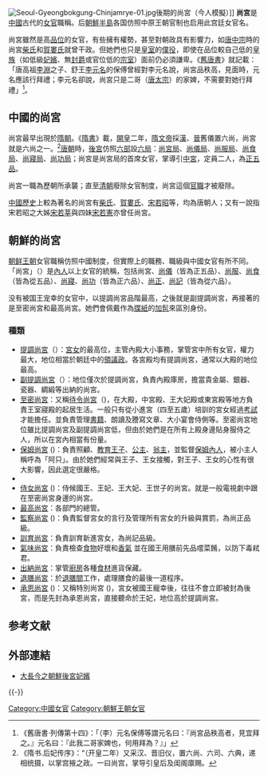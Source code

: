 [[File:Seoul-Gyeongbokgung-Chinjamrye-01.jpg|thumb]]後期的尚宮（今人模擬）]]
'''尚宮'''是[[中國|中國]]古代的[[女官|女官]]職稱。后[[朝鮮半島|朝鮮半島]]各国仿照中原王朝官制也启用此宫廷女官名。

尚宮雖然是高[[品位|品位]]的女官，有些擁有權勢，甚至對朝政具有影響力，如[[唐中宗|唐中宗]]時的尚宮[[柴尚宮|柴氏]]和[[賀婁尚宮|賀婁氏]]就曾干政。但她們也只是[[皇室|皇室]]的[[僕役|僕役]]，即使在品位較自己低的[[皇族|皇族]]（如低級[[妃嬪|妃嬪]]、無[[封爵|封爵]]或官位低的[[宗室|宗室]]）面前仍必須謙卑。《[[舊唐書|舊唐書]]》就記載：「唐高祖[[李淵|李淵]]之子、舒王[[李元名|李元名]]的保傅曾經對李元名說，尚宮品秩高，見面時，元名應該行拜禮；李元名卻說，尚宮只是二哥（[[唐太宗|唐太宗]]）的家婢，不需要對她行拜禮」<ref>《舊唐書·列傳第十四》：「（李）元名保傅等謂元名曰：『尚宮品秩高者，見宜拜之。』元名曰：『此我二哥家婢也，何用拜為？』」</ref>。

==中國的尚宮==
尚宮最早出現於[[隋朝|隋朝]]。《[[隋書|隋書]]》載，[[開皇|開皇]]二年，[[隋文帝|隋文帝]]採[[漢朝|漢]]、[[晉朝|晉]]舊儀置六尚，尚宮就是六尚之一。<ref>《隋书.后妃传序》：“（开皇二年）又采汉、晋旧仪，置六尚、六司、六典，递相统摄，以掌宫掖之政。一曰尚宫，掌导引皇后及闺阁廪赐。</ref>[[唐朝|唐朝]]時，[[後宮|後宮]]仿照[[六部|六部]]設[[六局|六局]]：[[尚宮局|尚宮局]]、[[尚儀局|尚儀局]]、[[尚服局|尚服局]]、[[尚食局|尚食局]]、[[尚寢局|尚寢局]]、[[尚功局|尚功局]]；尚宮是尚宮局的首席女官，掌導引[[中宮|中宮]]，定員二人，為[[正五品|正五品]]。

尚宮一職為歷朝所承襲；直至[[清朝|清朝]]廢除女官制度，尚宮這個[[官職|官職]]才被廢除。

[[中國歷史|中國歷史]]上較為著名的尚宮有[[柴尚宮|柴氏]]、[[賀婁尚宮|賀婁氏]]、[[宋若昭|宋若昭]]等，均為唐朝人；又有一說指宋若昭之大姊[[宋若莘|宋若莘]]與四妹[[宋若憲|宋若憲]]亦曾任尚宮。

==朝鮮的尚宮==
{{wikt|提調}}
[[朝鲜王朝|朝鲜王朝]]女官職稱仿照中國制度，但實際上的職務、職級與中國女官有所不同。「尚宮」（{{lang|ko|상궁}}）是[[內人|內人]]以上女官的統稱，包括尚宮、[[尚儀|尚儀]]（皆為正五品）、[[尚服|尚服]]、[[尚食|尚食]]（皆為從五品）、[[尚寢|尚寢]]、[[尚功|尚功]]（皆為正六品）、[[尚正|尚正]]、[[尚記|尚記]]（皆為從六品）。

没有被国王宠幸的女官中，以提調尚宮品階最高，之後就是副提調尚宮，再接著的是至密尚宮和最高尚宮。她們會佩戴作為[[牒紙|牒紙]]的[[加髢_(朝鮮)|加髢]]來區別身份。
===種類===
*[[提調尚宮|提調尚宮]]（{{lang|ko|제조상궁}}）：[[宫女|宮女]]的最高位，主管內殿大小事務，掌管宮中所有女官，權力最大，地位相當於朝廷中的[[領議政|領議政]]。各宮殿均有提調尚宮，通常以大殿的地位最高。
* [[副提調尚宮|副提調尚宮]]（{{lang|ko|부제조상궁}}）：地位僅次於提調尚宮，負責內殿庫房，擔當貴金屬、銀器、瓷器、綢緞等出納的尚宮。
*[[至密尚宮|至密尚宮]]：又稱[[待令尚宮|待令尚宮]]（{{lang|ko|대령상궁}})，在大殿，中宮殿、王大妃殿或東宮殿等地方負責王室寢殿的起居生活。一般只有從小進宮（四至五歲）培訓的宮女經過[[考試|考試]]才能擔任。並負責管理[[書籍|書籍]]、朗讀及謄寫文章、大小宴會侍側等。至密尚宮地位雖比提調尚宮及副提調尚宮低，但由於她們是在所有上殿身邊貼身服侍之人，所以在宮內相當有份量。
* [[保姆尚宮|保姆尚宮]] ({{lang|ko|보모상궁}})：負責照顧、[[教育|教育]][[王子|王子]]、[[公主|公主]]、[[翁主|翁主]]，並監督[[保姆內人|保姆內人]]，被小主人稱呼為「阿只」。由於她們經常與王子、王女接觸，對王子、王女的心性有很大影響，因此選定很嚴格。
*{{Fact| [[本房尚宮|本房尚宮]] ({{lang|ko|본방상궁}})：[[王妃|王妃]]和[[世子嬪|世子嬪]]從[[娘家|娘家]]陪嫁過來的[[侍女|侍女]]，是王妃和世子嬪的[[心腹|心腹]]。|time=2010-05-01T19:45:31+00:00}}
* [[侍女尚宮|侍女尚宮]] ({{lang|ko|시녀상궁}})：侍候國王、王妃、王大妃、王世子的尚宮。就是一般電視劇中跟在至密尚宮身邊的尚宮。
*[[最高尚宮|最高尚宮]]：各部門的總管。
*[[監察尚宮|監察尚宮]] ({{lang|ko|감찰상궁}})：負責監督宮女的言行及管理所有宮女的升級與賞罰，為尚正品級。
*[[訓育尚宮|訓育尚宮]]：負責訓育新進宮女，為尚記品級。
*[[氣味尚宮|氣味尚宮]]：負責檢查[[食物|食物]]好壞和[[香氣|香氣]] 並在國王用膳前先品嚐菜餚，以防下毒弒君。
*[[出納尚宮|出納尚宮]]：掌管[[廚房|廚房]]各種[[食材|食材]]進貨保藏。
*[[退膳尚宮|退膳尚宮]]：於[[退膳間|退膳間]]工作，處理膳食的最後一道程序。
* [[承恩尚宮|承恩尚宮]] ({{lang|ko|승은상궁}})：又稱特別尚宮 ({{lang|ko|특별상궁}})，宮女被國王寵幸後，往往不會立即被封為後宮，而是先封為承恩尚宮，直接聽命於王妃，地位高於提調尚宮。

== 参考文献 ==
{{Reflist|2}}

== 外部連結 ==
* [https://web.archive.org/web/20080328051208/http://www.geocities.com/waikwanlee/html/01020102.htm 大長今之朝鮮後宮妃嬪]

{{-}}
{{明朝中央官制}}

[[Category:中國女官|Category:中國女官]]
[[Category:朝鮮王朝女官|Category:朝鮮王朝女官]]